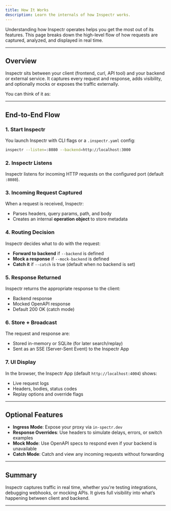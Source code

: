 ```yaml
---
title: How It Works
description: Learn the internals of how Inspectr works.
---
```



[//]: # (# How Inspectr Works)

Understanding how Inspectr operates helps you get the most out of its features. This page breaks down the high-level flow of how requests are captured, analyzed, and displayed in real time.

---

## Overview

Inspectr sits between your client (frontend, curl, API tool) and your backend or external service. It captures every request and response, adds visibility, and optionally mocks or exposes the traffic externally.

You can think of it as:

<FlowProxy client:only="react" />

---

## End-to-End Flow

### 1. **Start Inspectr**

You launch Inspectr with CLI flags or a `.inspectr.yaml` config:

```bash
inspectr --listen=:8080 --backend=http://localhost:3000
```

### 2. **Inspectr Listens**

Inspectr listens for incoming HTTP requests on the configured port (default `:8080`).

### 3. **Incoming Request Captured**

When a request is received, Inspectr:

* Parses headers, query params, path, and body
* Creates an internal **operation object** to store metadata

### 4. **Routing Decision**

Inspectr decides what to do with the request:

* **Forward to backend** if `--backend` is defined
* **Mock a response** if `--mock-backend` is defined
* **Catch it** if `--catch` is true (default when no backend is set)

### 5. **Response Returned**

Inspectr returns the appropriate response to the client:

* Backend response
* Mocked OpenAPI response
* Default 200 OK (catch mode)

### 6. **Store + Broadcast**

The request and response are:

* Stored in-memory or SQLite (for later search/replay)
* Sent as an SSE (Server-Sent Event) to the Inspectr App

### 7. **UI Display**

In the browser, the Inspectr App (default `http://localhost:4004`) shows:

* Live request logs
* Headers, bodies, status codes
* Replay options and override flags

---

## Optional Features

* **Ingress Mode**: Expose your proxy via `in-spectr.dev`
* **Response Overrides**: Use headers to simulate delays, errors, or switch examples
* **Mock Mode**: Use OpenAPI specs to respond even if your backend is unavailable
* **Catch Mode**: Catch and view any incoming requests without forwarding

---

## Summary

Inspectr captures traffic in real time, whether you're testing integrations, debugging webhooks, or mocking APIs. It gives full visibility into what’s happening between client and backend.

---

[//]: # (## 📚 Related Topics)
[//]: # ()
[//]: # (* [Architecture →]&#40;/core-concepts/architecture&#41;)
[//]: # (* [Proxy Mode →]&#40;/core-concepts/proxy-mode&#41;)
[//]: # (* [Mocking →]&#40;/guides/mocking&#41;)
[//]: # (* [Request Structure →]&#40;/core-concepts/request-structure&#41;)

